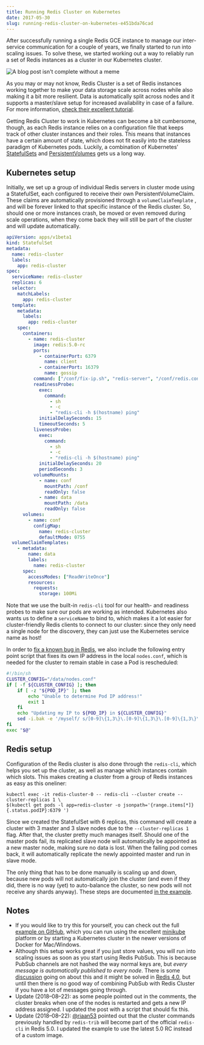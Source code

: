 ---
title: Running Redis Cluster on Kubernetes
date: 2017-05-30
slug: running-redis-cluster-on-kubernetes-e451bda76cad
---

After successfully running a single Redis GCE instance to manage our inter-service communication for a couple of years, we finally started to run into scaling issues.
To solve these, we started working out a way to reliably run a set of Redis instances as a cluster in our Kubernetes cluster.

![A blog post isn't complete without a meme](./yo-dawg.jpeg)

As you may or may not know, Redis Cluster is a set of Redis instances working together to make your data storage scale across nodes while also making it a bit more resilient.
Data is automatically split across nodes and it supports a master/slave setup for increased availability in case of a failure. For more information, [check their excellent tutorial](https://redis.io/topics/cluster-tutorial).

Getting Redis Cluster to work in Kubernetes can become a bit cumbersome, though, as each Redis instance relies on a configuration file that keeps track of other cluster instances and their roles.
This means that instances have a certain amount of state, which does not fit easily into the stateless paradigm of Kubernetes pods. Luckily, a combination of Kubernetes’
[StatefulSets](https://kubernetes.io/docs/concepts/workloads/controllers/statefulset/) and [PersistentVolumes](https://kubernetes.io/docs/concepts/storage/persistent-volumes/) gets us a long way.

## Kubernetes setup

Initially, we set up a group of individual Redis servers in cluster mode using a StatefulSet, each configured to receive their own PersistentVolumeClaim.
These claims are automatically provisioned through a `volumeClaimTemplate` , and will be forever linked to that specific instance of the Redis cluster.
So, should one or more instances crash, be moved or even removed during scale operations, when they come back they will still be part of the cluster and will update automatically.

```yaml
apiVersion: apps/v1beta1
kind: StatefulSet
metadata:
  name: redis-cluster
  labels:
    app: redis-cluster
spec:
  serviceName: redis-cluster
  replicas: 6
  selector:
    matchLabels:
      app: redis-cluster
  template:
    metadata:
      labels:
        app: redis-cluster
    spec:
      containers:
        - name: redis-cluster
          image: redis:5.0-rc
          ports:
            - containerPort: 6379
              name: client
            - containerPort: 16379
              name: gossip
          command: ["/conf/fix-ip.sh", "redis-server", "/conf/redis.conf"]
          readinessProbe:
            exec:
              command:
                - sh
                - -c
                - "redis-cli -h $(hostname) ping"
            initialDelaySeconds: 15
            timeoutSeconds: 5
          livenessProbe:
            exec:
              command:
                - sh
                - -c
                - "redis-cli -h $(hostname) ping"
            initialDelaySeconds: 20
            periodSeconds: 3
          volumeMounts:
            - name: conf
              mountPath: /conf
              readOnly: false
            - name: data
              mountPath: /data
              readOnly: false
      volumes:
        - name: conf
          configMap:
            name: redis-cluster
            defaultMode: 0755
  volumeClaimTemplates:
    - metadata:
        name: data
        labels:
          name: redis-cluster
      spec:
        accessModes: ["ReadWriteOnce"]
        resources:
          requests:
            storage: 100Mi
```

Note that we use the built-in `redis-cli` tool for our health- and readiness probes to make sure our pods are working as intended.
Kubernetes also wants us to define a `serviceName` to bind to, which makes it a lot easier for cluster-friendly Redis clients to connect to our cluster:
since they only need a single node for the discovery, they can just use the Kubernetes service name as host!

In order to [fix a known bug in Redis](https://github.com/antirez/redis/issues/4645), we also include the following entry point script that fixes its own IP address in the local `nodes.conf`,
which is needed for the cluster to remain stable in case a Pod is rescheduled:

```sh
#!/bin/sh
CLUSTER_CONFIG="/data/nodes.conf"
if [ -f ${CLUSTER_CONFIG} ]; then
    if [ -z "${POD_IP}" ]; then
        echo "Unable to determine Pod IP address!"
        exit 1
    fi
    echo "Updating my IP to ${POD_IP} in ${CLUSTER_CONFIG}"
    sed -i.bak -e '/myself/ s/[0-9]\{1,3\}\.[0-9]\{1,3\}\.[0-9]\{1,3\}\.[0-9]\{1,3\}/${POD_IP}/' ${CLUSTER_CONFIG}
fi
exec "$@"
```

## Redis setup

Configuration of the Redis cluster is also done through the `redis-cli`, which helps you set up the cluster, as well as manage which instances contain which slots.
This makes creating a cluster from a group of Redis instances as easy as this oneliner:

    kubectl exec -it redis-cluster-0 -- redis-cli --cluster create --cluster-replicas 1 \
    $(kubectl get pods -l app=redis-cluster -o jsonpath='{range.items[*]}{.status.podIP}:6379 ')

Since we created the StatefulSet with 6 replicas, this command will create a cluster with 3 master and 3 slave nodes due to the `--cluster-replicas 1` flag.
After that, the cluster pretty much manages itself. Should one of the master pods fail, its replicated slave node will automatically be appointed as a new master node,
making sure no data is lost. When the failing pod comes back, it will automatically replicate the newly appointed master and run in slave mode.

The only thing that has to be done manually is scaling up and down, because new pods will not automatically join the cluster
(and even if they did, there is no way (yet) to auto-balance the cluster, so new pods will not receive any shards anyway).
These steps are documented [in the example](https://github.com/sanderploegsma/redis-cluster#adding-nodes).

## Notes

- If you would like to try this for yourself, you can check out the full [example on GitHub](https://github.com/sanderploegsma/redis-cluster), which you can run using the excellent [minikube](https://kubernetes.io/docs/getting-started-guides/minikube/) platform or by starting a Kubernetes cluster in the newer versions of Docker for Mac/Windows.
- Although this setup works great if you just store values, you will run into scaling issues as soon as you start using Redis PubSub. This is because PubSub channels are not hashed the way normal keys are, but _every message is automatically published to every node_. There is some [discussion](https://github.com/antirez/redis/issues/2672) going on about this and it might be solved in [Redis 4.0](https://github.com/antirez/redis/pull/3381), but until then there is no good way of combining PubSub with Redis Cluster if you have a lot of messages going through.
- Update (2018–08–22): as some people pointed out in the comments, the cluster breaks when one of the nodes is restarted and gets a new IP address assigned. I updated the post with a script that should fix this.
- Update (2018–08–22): [@riaan53](https://github.com/riaan53) pointed out that the cluster commands previously handled by `redis-trib` will become part of the official `redis-cli` in Redis 5.0. I updated the example to use the latest 5.0 RC instead of a custom image.
